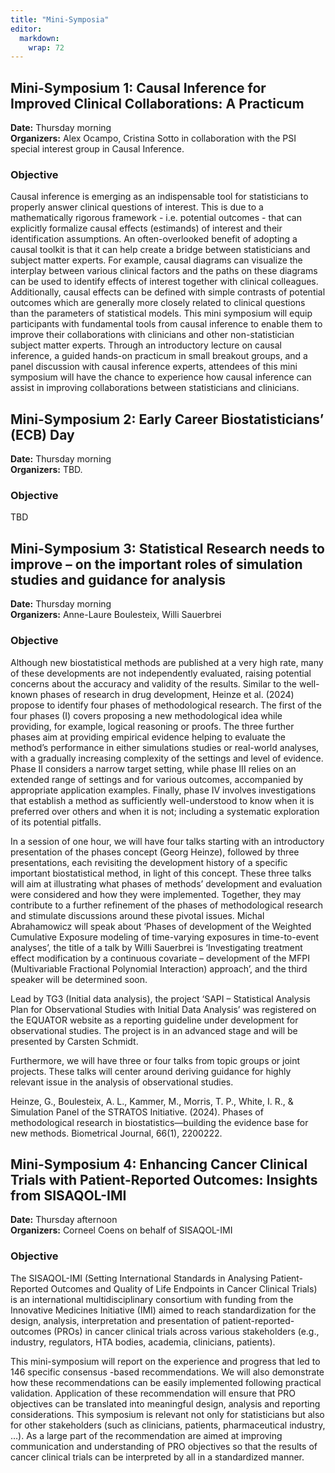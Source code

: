 ```yaml
---
title: "Mini-Symposia"
editor: 
  markdown: 
    wrap: 72
---
```


## Mini-Symposium 1: Causal Inference for Improved Clinical Collaborations: A Practicum

**Date:** Thursday morning\
**Organizers:** Alex Ocampo, Cristina Sotto in collaboration with the
PSI special interest group in Causal Inference.

### Objective

Causal inference is emerging as an indispensable tool for statisticians
to properly answer clinical questions of interest. This is due to a
mathematically rigorous framework - i.e. potential outcomes - that can
explicitly formalize causal effects (estimands) of interest and their
identification assumptions. An often-overlooked benefit of adopting a
causal toolkit is that it can help create a bridge between statisticians
and subject matter experts. For example, causal diagrams can visualize
the interplay between various clinical factors and the paths on these
diagrams can be used to identify effects of interest together with
clinical colleagues. Additionally, causal effects can be defined with
simple contrasts of potential outcomes which are generally more closely
related to clinical questions than the parameters of statistical models.
This mini symposium will equip participants with fundamental tools from
causal inference to enable them to improve their collaborations with
clinicians and other non-statistician subject matter experts. Through an
introductory lecture on causal inference, a guided hands-on practicum in
small breakout groups, and a panel discussion with causal inference
experts, attendees of this mini symposium will have the chance to
experience how causal inference can assist in improving collaborations
between statisticians and clinicians.


## Mini-Symposium 2: Early Career Biostatisticians' (ECB) Day

**Date:** Thursday morning\
**Organizers:** TBD.

### Objective

TBD

## Mini-Symposium 3: Statistical Research needs to improve – on the important roles of simulation studies and guidance for analysis

**Date:** Thursday morning\
**Organizers:** Anne-Laure Boulesteix, Willi Sauerbrei

### Objective
Although new biostatistical methods are published at a very high rate, many of these developments are not independently evaluated, raising potential concerns about the accuracy and validity of the results. Similar to the well-known phases of research in drug development, Heinze et al. (2024) propose to identify four phases of methodological research. The first of the four phases (I) covers proposing a new methodological idea while providing, for example, logical reasoning or proofs. The three further phases aim at providing empirical evidence helping to evaluate the method’s performance in either simulations studies or real-world analyses, with a gradually increasing complexity of the settings and level of evidence. Phase II considers a narrow target setting, while phase III relies on an extended range of settings and for various outcomes, accompanied by appropriate application examples. Finally, phase IV involves investigations that establish a method as sufficiently well-understood to know when it is preferred over others and when it is not; including a systematic exploration of its potential pitfalls.

In a session of one hour, we will have four talks starting with an introductory presentation of the phases concept (Georg Heinze), followed by three presentations, each revisiting the development history of a specific important biostatistical method, in light of this concept. These three talks will aim at illustrating what phases of methods’ development and evaluation were considered and how they were implemented. Together, they may contribute to a further refinement of the phases of methodological research and stimulate discussions around these pivotal issues. Michal Abrahamowicz will speak about ‘Phases of development of the Weighted Cumulative Exposure modeling of time-varying exposures in time-to-event analyses’, the title of a talk by Willi Sauerbrei is ‘Investigating treatment effect modification by a continuous covariate – development of the MFPI (Multivariable Fractional Polynomial Interaction) approach’, and the third speaker will be determined soon.

Lead by TG3 (Initial data analysis), the project ‘SAPI – Statistical Analysis Plan for Observational Studies with Initial Data Analysis’ was registered on the EQUATOR website as a reporting guideline under development for observational studies. The project is in an advanced stage and will be presented by Carsten Schmidt.

Furthermore, we will have three or four talks from topic groups or joint projects. These talks will center around deriving guidance for highly relevant issue in the analysis of observational studies.

Heinze, G., Boulesteix, A. L., Kammer, M., Morris, T. P., White, I. R., & Simulation Panel of the STRATOS Initiative. (2024). Phases of methodological research in biostatistics—building the evidence base for new methods. Biometrical Journal, 66(1), 2200222.


## Mini-Symposium 4: Enhancing Cancer Clinical Trials with Patient-Reported Outcomes: Insights from SISAQOL-IMI
**Date:** Thursday afternoon\
**Organizers:** Corneel Coens on behalf of SISAQOL-IMI

### Objective
The SISAQOL-IMI (Setting International Standards in Analysing Patient-Reported Outcomes and Quality of Life Endpoints in Cancer Clinical Trials) is an international multidisciplinary consortium with funding from the Innovative Medicines Initiative (IMI) aimed to reach standardization for the design, analysis, interpretation and presentation of patient-reported-outcomes (PROs) in cancer clinical trials across various stakeholders (e.g., industry, regulators, HTA bodies, academia, clinicians, patients). 

This mini-symposium will report on the experience and progress that led to 146 specific consensus -based recommendations. We will also demonstrate how these recommendations can be easily implemented following practical validation. Application of these recommendation will ensure that PRO objectives can be translated into meaningful design, analysis and reporting considerations. This symposium is relevant not only for statisticians but also for other stakeholders (such as clinicians, patients, pharmaceutical industry, …). As a large part of the recommendation are aimed at improving communication and understanding of PRO objectives so that the results of cancer clinical trials can be interpreted by all in a standardized manner.

